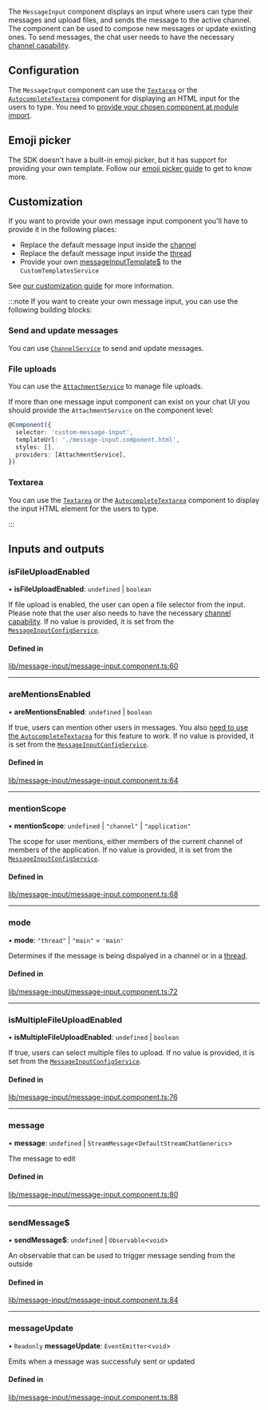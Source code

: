 The `MessageInput` component displays an input where users can type their messages and upload files, and sends the message to the active channel. The component can be used to compose new messages or update existing ones. To send messages, the chat user needs to have the necessary [channel capability](https://getstream.io/chat/docs/javascript/channel_capabilities/?language=javascript).

## Configuration

The `MessageInput` component can use the [`Textarea`](./TextareaComponent.mdx) or the [`AutocompleteTextarea`](./AutocompleteTextareaComponent.mdx) component for displaying an HTML input for the users to type. You need to [provide your chosen component at module import](../concepts/opt-in-architecture.mdx).

## Emoji picker

The SDK doesn't have a built-in emoji picker, but it has support for providing your own template. Follow our [emoji picker guide](../code-examples/emoji-picker.mdx) to get to know more.

## Customization

If you want to provide your own message input component you'll have to provide it in the following places:

- Replace the default message input inside the [channel](./ChannelComponent.mdx)
- Replace the default message input inside the [thread](./ThreadComponent.mdx)
- Provide your own [messageInputTemplate$](../services/CustomTemplatesService.mdx/#messageinputtemplate) to the `CustomTemplatesService`

See [our customization guide](../concepts/customization.mdx) for more information.

:::note
If you want to create your own message input, you can use the following building blocks:

### Send and update messages

You can use [`ChannelService`](../services/ChannelService.mdx) to send and update messages.

### File uploads

You can use the [`AttachmentService`](../services/AttachmentService.mdx) to manage file uploads.

If more than one message input component can exist on your chat UI you should provide the `AttachmentService` on the component level:

```typescript
@Component({
  selector: 'custom-message-input',
  templateUrl: './message-input.component.html',
  styles: [],
  providers: [AttachmentService],
})
```

### Textarea

You can use the [`Textarea`](./TextareaComponent.mdx) or the [`AutocompleteTextarea`](./AutocompleteTextareaComponent.mdx) component to display the input HTML element for the users to type.

:::

[//]: # "Start of generated content"
## Inputs and outputs 


### isFileUploadEnabled

• **isFileUploadEnabled**: `undefined` \| `boolean`

If file upload is enabled, the user can open a file selector from the input. Please note that the user also needs to have the necessary [channel capability](https://getstream.io/chat/docs/javascript/channel_capabilities/?language=javascript). If no value is provided, it is set from the [`MessageInputConfigService`](../services/MessageInputConfigService.mdx).

#### Defined in

[lib/message-input/message-input.component.ts:60](https://github.com/GetStream/stream-chat-angular/blob/b63219b/projects/stream-chat-angular/src/lib/message-input/message-input.component.ts#L60)

___

### areMentionsEnabled

• **areMentionsEnabled**: `undefined` \| `boolean`

If true, users can mention other users in messages. You also [need to use the `AutocompleteTextarea`](../concepts/opt-in-architecture.mdx) for this feature to work. If no value is provided, it is set from the [`MessageInputConfigService`](../services/MessageInputConfigService.mdx).

#### Defined in

[lib/message-input/message-input.component.ts:64](https://github.com/GetStream/stream-chat-angular/blob/b63219b/projects/stream-chat-angular/src/lib/message-input/message-input.component.ts#L64)

___

### mentionScope

• **mentionScope**: `undefined` \| ``"channel"`` \| ``"application"``

The scope for user mentions, either members of the current channel of members of the application. If no value is provided, it is set from the [`MessageInputConfigService`](../services/MessageInputConfigService.mdx).

#### Defined in

[lib/message-input/message-input.component.ts:68](https://github.com/GetStream/stream-chat-angular/blob/b63219b/projects/stream-chat-angular/src/lib/message-input/message-input.component.ts#L68)

___

### mode

• **mode**: ``"thread"`` \| ``"main"`` = `'main'`

Determines if the message is being dispalyed in a channel or in a [thread](https://getstream.io/chat/docs/javascript/threads/?language=javascript).

#### Defined in

[lib/message-input/message-input.component.ts:72](https://github.com/GetStream/stream-chat-angular/blob/b63219b/projects/stream-chat-angular/src/lib/message-input/message-input.component.ts#L72)

___

### isMultipleFileUploadEnabled

• **isMultipleFileUploadEnabled**: `undefined` \| `boolean`

If true, users can select multiple files to upload. If no value is provided, it is set from the [`MessageInputConfigService`](../services/MessageInputConfigService.mdx).

#### Defined in

[lib/message-input/message-input.component.ts:76](https://github.com/GetStream/stream-chat-angular/blob/b63219b/projects/stream-chat-angular/src/lib/message-input/message-input.component.ts#L76)

___

### message

• **message**: `undefined` \| `StreamMessage`<`DefaultStreamChatGenerics`\>

The message to edit

#### Defined in

[lib/message-input/message-input.component.ts:80](https://github.com/GetStream/stream-chat-angular/blob/b63219b/projects/stream-chat-angular/src/lib/message-input/message-input.component.ts#L80)

___

### sendMessage$

• **sendMessage$**: `undefined` \| `Observable`<`void`\>

An observable that can be used to trigger message sending from the outside

#### Defined in

[lib/message-input/message-input.component.ts:84](https://github.com/GetStream/stream-chat-angular/blob/b63219b/projects/stream-chat-angular/src/lib/message-input/message-input.component.ts#L84)

___

### messageUpdate

• `Readonly` **messageUpdate**: `EventEmitter`<`void`\>

Emits when a message was successfuly sent or updated

#### Defined in

[lib/message-input/message-input.component.ts:88](https://github.com/GetStream/stream-chat-angular/blob/b63219b/projects/stream-chat-angular/src/lib/message-input/message-input.component.ts#L88)

[//]: # "End of generated content"
